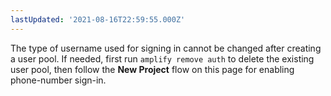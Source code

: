 ```yaml
---
lastUpdated: '2021-08-16T22:59:55.000Z'
---
```

The type of username used for signing in cannot be changed after creating a user pool. If needed, first run `amplify remove auth` to delete the existing user pool, then follow the **New Project** flow on this page for enabling phone-number sign-in.
